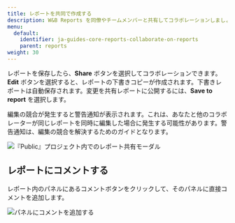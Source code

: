 ```yaml
---
title: レポートを共同で作成する
description: W&B Reports を同僚やチームメンバーと共有してコラボレーションしましょう。
menu:
  default:
    identifier: ja-guides-core-reports-collaborate-on-reports
    parent: reports
weight: 30
---
```


レポートを保存したら、**Share** ボタンを選択してコラボレーションできます。**Edit** ボタンを選択すると、レポートの下書きコピーが作成されます。下書きレポートは自動保存されます。変更を共有レポートに公開するには、**Save to report** を選択します。

編集の競合が発生すると警告通知が表示されます。これは、あなたと他のコラボレーターが同じレポートを同時に編集した場合に発生する可能性があります。警告通知は、編集の競合を解決するためのガイドとなります。

<Frame>
    <img src="/images/reports/share-report.gif" alt="『Public』プロジェクト内でのレポート共有モーダル" max-width="90%"  />
</Frame>

## レポートにコメントする

レポート内のパネルにあるコメントボタンをクリックして、そのパネルに直接コメントを追加します。

<Frame>
    <img src="/images/reports/demo_comment_on_panels_in_reports.gif" alt="パネルにコメントを追加する"  />
</Frame>